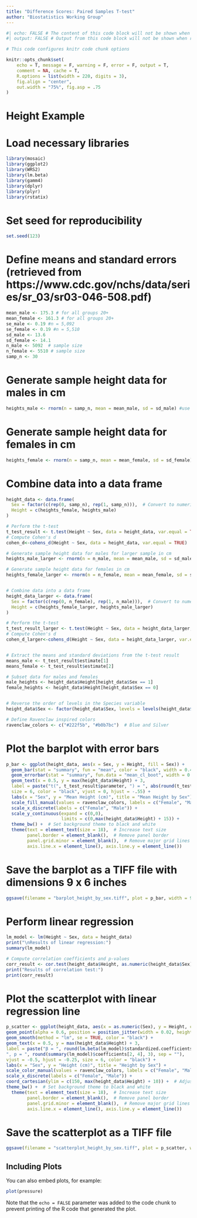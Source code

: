 ```yaml
---
title: "Difference Scores: Paired Samples T-test"
author: "Biostatistics Working Group"
---
```


```r
#| echo: FALSE # The content of this code block will not be shown when rendered
#| output: FALSE # Output from this code block will not be shown when rendered

# This code configures knitr code chunk options

knitr::opts_chunk$set(
    echo = T, message = F, warning = F, error = F, output = T,
    comment = NA, cache = T,
    R.options = list(width = 220, digits = 3),
    fig.align = "center",
    out.width = "75%", fig.asp = .75
)
```

# Height Example

# Load necessary libraries
```r
library(mosaic)
library(ggplot2)
library(WRS2)
library(lm.beta)
library(gamm4)
library(dplyr)
library(plyr)
library(rstatix)
```


# Set seed for reproducibility
```r
set.seed(123)
```

# Define means and standard errors (retrieved from https://www.cdc.gov/nchs/data/series/sr_03/sr03-046-508.pdf)

```r
mean_male <- 175.3 # for all groups 20+
mean_female <- 161.3 # for all groups 20+
se_male <- 0.19 #n = 5,092
se_female <- 0.19 #n = 5,510
sd_male <- 13.6
sd_female <- 14.1
n_male <- 5092  # sample size
n_female <- 5510 # sample size
samp_n <- 30
```


# Generate sample height data for males in cm
```r
heights_male <- rnorm(n = samp_n, mean = mean_male, sd = sd_male) #use estimates from larger sample, pull n = samp_n
```

# Generate sample height data for females in cm
```r
heights_female <- rnorm(n = samp_n, mean = mean_female, sd = sd_female) #use estimates from larger sample, pull n = samp_n
```

# Combine data into a data frame
```r
height_data <- data.frame(
  Sex = factor(c(rep(0, samp_n), rep(1, samp_n))),  # Convert to numeric: 1 for Male, 0 for Female
  Height = c(heights_female, heights_male)
)

# Perform the t-test
t_test_result <- t.test(Height ~ Sex, data = height_data, var.equal = TRUE)
# Compute Cohen's d
cohen_d<-cohens_d(Height ~ Sex, data = height_data, var.equal = TRUE)

# Generate sample height data for males for larger sample in cm
heights_male_larger <- rnorm(n = n_male, mean = mean_male, sd = sd_male) #use estimates from larger sample

# Generate sample height data for females in cm
heights_female_larger <- rnorm(n = n_female, mean = mean_female, sd = sd_female) #use estimates from larger sample


# Combine data into a data frame
height_data_larger <- data.frame(
  Sex = factor(c(rep(0, n_female), rep(1, n_male))),  # Convert to numeric: 1 for Male, 0 for Female
  Height = c(heights_female_larger, heights_male_larger)
)

# Perform the t-test
t_test_result_larger <- t.test(Height ~ Sex, data = height_data_larger, var.equal = TRUE)
# Compute Cohen's d
cohen_d_larger<-cohens_d(Height ~ Sex, data = height_data_larger, var.equal = TRUE)


# Extract the means and standard deviations from the t-test result
means_male <- t_test_result$estimate[1]
means_female <- t_test_result$estimate[2]

# Subset data for males and females
male_heights <- height_data$Height[height_data$Sex == 1]
female_heights <- height_data$Height[height_data$Sex == 0]


# Reverse the order of levels in the Species variable
height_data$Sex <- factor(height_data$Sex, levels = levels(height_data$Sex))

# Define Ravenclaw inspired colors
ravenclaw_colors <- c("#222f5b", "#b0b7bc")  # Blue and Silver
```
# Plot the barplot with error bars
```r
p_bar <- ggplot(height_data, aes(x = Sex, y = Height, fill = Sex)) +
  geom_bar(stat = "summary", fun = "mean", color = "black", width = 0.4) +  # Adjust width here
  geom_errorbar(stat = "summary", fun.data = "mean_cl_boot", width = 0.1, color = "black") +
  geom_text(x = 0.5, y = max(height_data$Height) + 3, 
  label = paste("t(", t_test_result$parameter, ") = ", abs(round(t_test_result$statistic, 2)), ", p = ", round(t_test_result$p.value, 3), sep = ""), 
  size = 6, color = "black", vjust = 0, hjust = -.55) +
  labs(x = "Sex", y = "Mean Height (cm)", title = "Mean Height by Sex") +
  scale_fill_manual(values = ravenclaw_colors, labels = c("Female", "Male")) +  # Use Ravenclaw colors
  scale_x_discrete(labels = c("Female", "Male")) +
  scale_y_continuous(expand = c(0,0),
                     limits = c(0,max(height_data$Height) + 15)) +
  theme_bw() +  # Set background theme to black and white
  theme(text = element_text(size = 18),  # Increase text size
        panel.border = element_blank(),  # Remove panel border
        panel.grid.minor = element_blank(),  # Remove major grid lines
        axis.line.x = element_line(), axis.line.y = element_line())
```


# Save the barplot as a TIFF file with dimensions 9 x 6 inches
```r
ggsave(filename = "barplot_height_by_sex.tiff", plot = p_bar, width = 9, height = 6, dpi = 600)
```

# Perform linear regression
```r
lm_model <- lm(Height ~ Sex, data = height_data)
print("\nResults of linear regression:")
summary(lm_model)

# Compute correlation coefficients and p-values
corr_result <- cor.test(height_data$Height, as.numeric(height_data$Sex))
print("Results of correlation test:")
print(corr_result)
```

# Plot the scatterplot with linear regression line
```r
p_scatter <- ggplot(height_data, aes(x = as.numeric(Sex), y = Height, color = Sex)) +
geom_point(alpha = 0.6, position = position_jitter(width = 0.02, height = 0), size = 3) +  # Larger dots
geom_smooth(method = "lm", se = TRUE, color = "black") +
geom_text(x = 0.5, y = max(height_data$Height) + 3,
label = paste("β = ", round(lm.beta(lm_model)$standardized.coefficients[2], 2), ", t(", lm_model$df.residual, ") = ", round(summary(lm_model)$coefficients[2, 3], 2),
", p = ", round(summary(lm_model)$coefficients[2, 4], 3), sep = ""),
vjust = -0.5, hjust = -0.25, size = 6, color = "black") +
labs(x = "Sex", y = "Height (cm)", title = "Height by Sex") +
scale_color_manual(values = ravenclaw_colors, labels = c("Female", "Male")) +  # Use Ravenclaw colors
scale_x_discrete(labels = c("Female", "Male")) +
coord_cartesian(ylim = c(150, max(height_data$Height) + 10)) +  # Adjust y-axis limits
theme_bw() +  # Set background theme to black and white
  theme(text = element_text(size = 18),  # Increase text size
        panel.border = element_blank(),  # Remove panel border
        panel.grid.minor = element_blank(),  # Remove major grid lines
        axis.line.x = element_line(), axis.line.y = element_line())
```


# Save the scatterplot as a TIFF file
```r
ggsave(filename = "scatterplot_height_by_sex.tiff", plot = p_scatter, width = 9, height = 6, dpi = 600)
```


## Including Plots

You can also embed plots, for example:

```r
plot(pressure)
```

Note that the `echo = FALSE` parameter was added to the code chunk to prevent printing of the R code that generated the plot.
